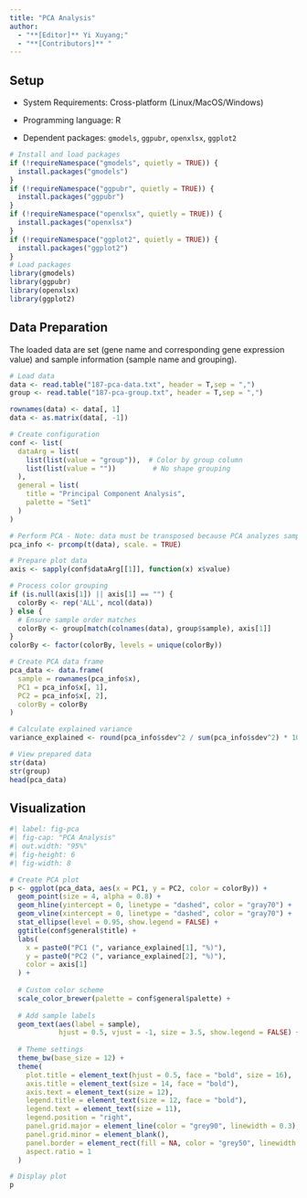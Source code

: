 ---
title: "PCA Analysis"
author:
  - "**[Editor]** Yi Xuyang;"
  - "**[Contributors]** "
---
  
## Setup
  
-   System Requirements: Cross-platform (Linux/MacOS/Windows)

-   Programming language: R

-   Dependent packages: `gmodels`, `ggpubr`, `openxlsx`, `ggplot2`

```{r packages setup, message=FALSE, warning=FALSE, output=FALSE}
# Install and load packages
if (!requireNamespace("gmodels", quietly = TRUE)) {
  install.packages("gmodels")
}
if (!requireNamespace("ggpubr", quietly = TRUE)) {
  install.packages("ggpubr")
}
if (!requireNamespace("openxlsx", quietly = TRUE)) {
  install.packages("openxlsx")
}
if (!requireNamespace("ggplot2", quietly = TRUE)) {
  install.packages("ggplot2")
}
# Load packages
library(gmodels)
library(ggpubr)
library(openxlsx)
library(ggplot2)
```

## Data Preparation

The loaded data are set (gene name and corresponding gene expression value) and sample information (sample name and grouping).

```{r load data, message=FALSE, warning=FALSE}
# Load data
data <- read.table("187-pca-data.txt", header = T,sep = ",")
group <- read.table("187-pca-group.txt", header = T,sep = ",")

rownames(data) <- data[, 1]
data <- as.matrix(data[, -1])

# Create configuration
conf <- list(
  dataArg = list(
    list(list(value = "group")),  # Color by group column
    list(list(value = ""))         # No shape grouping
  ),
  general = list(
    title = "Principal Component Analysis",
    palette = "Set1"
  )
)

# Perform PCA - Note: data must be transposed because PCA analyzes samples (columns)
pca_info <- prcomp(t(data), scale. = TRUE)

# Prepare plot data
axis <- sapply(conf$dataArg[[1]], function(x) x$value)

# Process color grouping
if (is.null(axis[1]) || axis[1] == "") {
  colorBy <- rep('ALL', ncol(data))
} else {
  # Ensure sample order matches
  colorBy <- group[match(colnames(data), group$sample), axis[1]]
}
colorBy <- factor(colorBy, levels = unique(colorBy))

# Create PCA data frame
pca_data <- data.frame(
  sample = rownames(pca_info$x),
  PC1 = pca_info$x[, 1],
  PC2 = pca_info$x[, 2],
  colorBy = colorBy
)

# Calculate explained variance
variance_explained <- round(pca_info$sdev^2 / sum(pca_info$sdev^2) * 100, 1)

# View prepared data
str(data)
str(group)
head(pca_data)
```

## Visualization

```{r fig-1interval-bar-chart}
#| label: fig-pca
#| fig-cap: "PCA Analysis"
#| out.width: "95%"
#| fig-height: 6
#| fig-width: 8

# Create PCA plot
p <- ggplot(pca_data, aes(x = PC1, y = PC2, color = colorBy)) +
  geom_point(size = 4, alpha = 0.8) +
  geom_hline(yintercept = 0, linetype = "dashed", color = "gray70") +
  geom_vline(xintercept = 0, linetype = "dashed", color = "gray70") +
  stat_ellipse(level = 0.95, show.legend = FALSE) +
  ggtitle(conf$general$title) +
  labs(
    x = paste0("PC1 (", variance_explained[1], "%)"),
    y = paste0("PC2 (", variance_explained[2], "%)"),
    color = axis[1]
  ) +
  
  # Custom color scheme
  scale_color_brewer(palette = conf$general$palette) +
  
  # Add sample labels
  geom_text(aes(label = sample), 
            hjust = 0.5, vjust = -1, size = 3.5, show.legend = FALSE) +
  
  # Theme settings
  theme_bw(base_size = 12) +
  theme(
    plot.title = element_text(hjust = 0.5, face = "bold", size = 16),
    axis.title = element_text(size = 14, face = "bold"),
    axis.text = element_text(size = 12),
    legend.title = element_text(size = 12, face = "bold"),
    legend.text = element_text(size = 11),
    legend.position = "right",
    panel.grid.major = element_line(color = "grey90", linewidth = 0.3),
    panel.grid.minor = element_blank(),
    panel.border = element_rect(fill = NA, color = "grey50", linewidth = 0.5),
    aspect.ratio = 1
  )

# Display plot
p
```


